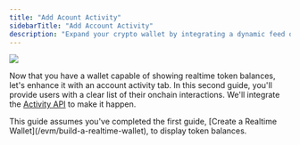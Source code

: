 ```yaml
---
title: "Add Acount Activity"
sidebarTitle: "Add Account Activity"
description: "Expand your crypto wallet by integrating a dynamic feed of chain activity."
---
```


<Frame caption="Show all onchain activity for a wallet address in the 'Activity' tab of our app">
    <img src="/images/wallet-ui/wallet-with-activity.png" />
</Frame>

Now that you have a wallet capable of showing realtime token balances, let's enhance it with an account activity tab.
In this second guide, you'll provide users with a clear list of their onchain interactions.
We'll integrate the [Activity API](/evm/activity) to make it happen.

<Note>
This guide assumes you've completed the first guide, [Create a Realtime Wallet](/evm/build-a-realtime-wallet), to display token balances.
</Note>
